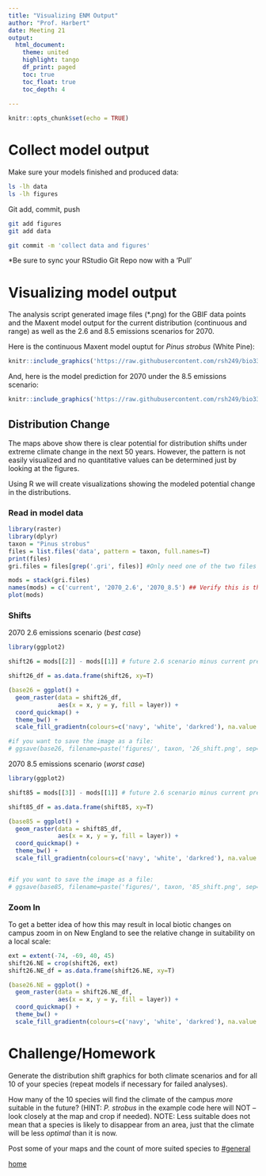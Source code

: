 ```yaml
---
title: "Visualizing ENM Output"
author: "Prof. Harbert"
date: Meeting 21
output: 
  html_document:
    theme: united
    highlight: tango
    df_print: paged
    toc: true
    toc_float: true
    toc_depth: 4
  
---
```


```r
knitr::opts_chunk$set(echo = TRUE)
```

# Collect model output

Make sure your models finished and produced data:

```bash
ls -lh data
ls -lh figures
```

Git add, commit, push

```bash
git add figures
git add data

git commit -m 'collect data and figures'


```

*Be sure to sync your RStudio Git Repo now with a 'Pull'


# Visualizing model output

The analysis script generated image files (*.png) for the GBIF data points and the Maxent model output for the current distribution (continuous and range) as well as the 2.6 and 8.5 emissions scenarios for 2070.

Here is the continuous Maxent model ouptut for *Pinus strobus* (White Pine):

```r
knitr::include_graphics('https://raw.githubusercontent.com/rsh249/bio331_geospatial/master/figures/Pinus%20strobus_maxent.png')
```

And, here is the model prediction for 2070 under the 8.5 emissions scenario:

```r
knitr::include_graphics('https://raw.githubusercontent.com/rsh249/bio331_geospatial/master/figures/Pinus%20strobus_maxent85.png')
```



## Distribution Change

The maps above show there is clear potential for distribution shifts under extreme climate change in the next 50 years. However, the pattern is not easily visualized and no quantitative values can be determined just by looking at the figures.

Using R we will create visualizations showing the modeled potential change in the distributions.

### Read in model data

```R
library(raster)
library(dplyr)
taxon = "Pinus strobus"
files = list.files('data', pattern = taxon, full.names=T)
print(files)
gri.files = files[grep('.gri', files)] #Only need one of the two files to read. R 'raster::stack()' finds the other.

mods = stack(gri.files)
names(mods) = c('current', '2070_2.6', '2070_8.5') ## Verify this is the same order as in gri.files object
plot(mods)

```

### Shifts

2070 2.6 emissions scenario (*best case*)

```R
library(ggplot2)

shift26 = mods[[2]] - mods[[1]] # future 2.6 scenario minus current prediction

shift26_df = as.data.frame(shift26, xy=T)

(base26 = ggplot() +
  geom_raster(data = shift26_df, 
              aes(x = x, y = y, fill = layer)) + 
  coord_quickmap() +
  theme_bw() + 
  scale_fill_gradientn(colours=c('navy', 'white', 'darkred'), na.value = "black"))

#if you want to save the image as a file:
# ggsave(base26, filename=paste('figures/', taxon, '26_shift.png', sep=''), width=6, height=6, dpi=400, units='in')


```


2070 8.5 emissions scenario (*worst case*)

```R
library(ggplot2)

shift85 = mods[[3]] - mods[[1]] # future 2.6 scenario minus current prediction

shift85_df = as.data.frame(shift85, xy=T)

(base85 = ggplot() +
  geom_raster(data = shift85_df, 
              aes(x = x, y = y, fill = layer)) + 
  coord_quickmap() +
  theme_bw() + 
  scale_fill_gradientn(colours=c('navy', 'white', 'darkred'), na.value = "black"))


#if you want to save the image as a file:
# ggsave(base85, filename=paste('figures/', taxon, '85_shift.png', sep=''), width=6, height=6, dpi=400, units='in')


```


### Zoom In

To get a better idea of how this may result in local biotic changes on campus zoom in on New England to see the relative change in suitability on a local scale:

```R
ext = extent(-74, -69, 40, 45)
shift26.NE = crop(shift26, ext)
shift26.NE_df = as.data.frame(shift26.NE, xy=T)

(base26.NE = ggplot() +
  geom_raster(data = shift26.NE_df, 
              aes(x = x, y = y, fill = layer)) + 
  coord_quickmap() +
  theme_bw() + 
  scale_fill_gradientn(colours=c('navy', 'white', 'darkred'), na.value = "black"))

```


#  Challenge/Homework

Generate the distribution shift graphics for both climate scenarios and for all 10 of your species (repeat models if necessary for failed analyses). 

How many of the 10 species will find the climate of the campus *more* suitable in the future? (HINT: *P. strobus* in the example code here will NOT -- look closely at the map and crop if needed). NOTE: Less suitable does not mean that a species is likely to disappear from an area, just that the climate will be less *optimal* than it is now. 

Post some of your maps and the count of more suited species to [#general](https://introbioinformatics.slack.com/archives/CMJ7DPBRB)



[home](https://rsh249.github.com/bioinformatics)
